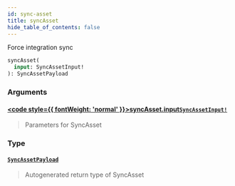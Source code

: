 ```yaml
---
id: sync-asset
title: syncAsset
hide_table_of_contents: false
---
```








Force integration sync

```graphql
syncAsset(
  input: SyncAssetInput!
): SyncAssetPayload
```


### Arguments

#### [<code style={{ fontWeight: 'normal' }}>syncAsset.<b>input</b></code>](#)<Bullet />[`SyncAssetInput!`](/api/graphql/documentation/inputs/sync-asset-input) <Badge class="secondary" text="non-null"/> <Badge class="secondary" text="input"/>
> Parameters for SyncAsset
> 

### Type

#### [`SyncAssetPayload`](/api/graphql/documentation/objects/sync-asset-payload) <Badge class="secondary" text="object"/>
> Autogenerated return type of SyncAsset
> 






